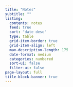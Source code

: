---
title: "Notes"
subtitle: "" 
listing:
  contents: notes
  feed: true
  sort: "date desc"
  type: table
  grid-item-border: true
  grid-item-align: left
  max-description-length: 175
  date-format: medium
  categories: numbered
  sort-ui: false
  filter-ui: false
page-layout: full
title-block-banner: true
---
